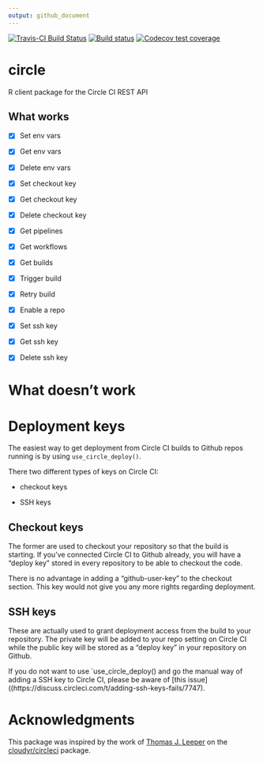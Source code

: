 ```yaml
---
output: github_document
---
```


<!-- badges: start -->
[![Travis-CI Build Status](https://travis-ci.org/pat-s/circle.svg?branch=master)](https://travis-ci.org/pat-s/circle)
[![Build status](https://ci.appveyor.com/api/projects/status/r8w1psd0f5r4hs6t/branch/master?svg=true)](https://ci.appveyor.com/project/pat-s/circle/branch/master)
[![Codecov test coverage](https://codecov.io/gh/pat-s/circle/branch/master/graph/badge.svg)](https://codecov.io/gh/pat-s/circle?branch=master)
<!-- badges: end -->

# circle

R client package for the Circle CI REST API

## What works

- [x] Set env vars
- [x] Get env vars
- [x] Delete env vars

- [x] Set checkout key
- [x] Get checkout key
- [x] Delete checkout key

- [x] Get pipelines
- [x] Get workflows
- [x] Get builds

- [x] Trigger build
- [x] Retry build
- [x] Enable a repo

- [x] Set ssh key
- [x] Get ssh key
- [x] Delete ssh key

# What doesn't work

# Deployment keys

The easiest way to get deployment from Circle CI builds to Github repos running is by using `use_circle_deploy()`.

There two different types of keys on Circle CI: 

- checkout keys

- SSH keys

## Checkout keys

The former are used to checkout your repository so that the build is starting.
If you've connected Circle CI to Github already, you will have a "deploy key" stored in every repository to be able to checkout the code.

There is no advantage in adding a "github-user-key" to the checkout section. 
This key would not give you any more rights regarding deployment.

## SSH keys

These are actually used to grant deployment access from the build to your repository.
The private key will be added to your repo setting on Circle CI while the public key will be stored as a "deploy key" in your repository on Github.

If you do not want to use `use_circle_deploy() and go the manual way of adding a SSH key to Circle CI, please be aware of [this issue]((https://discuss.circleci.com/t/adding-ssh-keys-fails/7747).

# Acknowledgments

This package was inspired by the work of [Thomas J. Leeper](https://github.com/leeper) on the [cloudyr/circleci](https://github.com/cloudyr/circleci) package.
